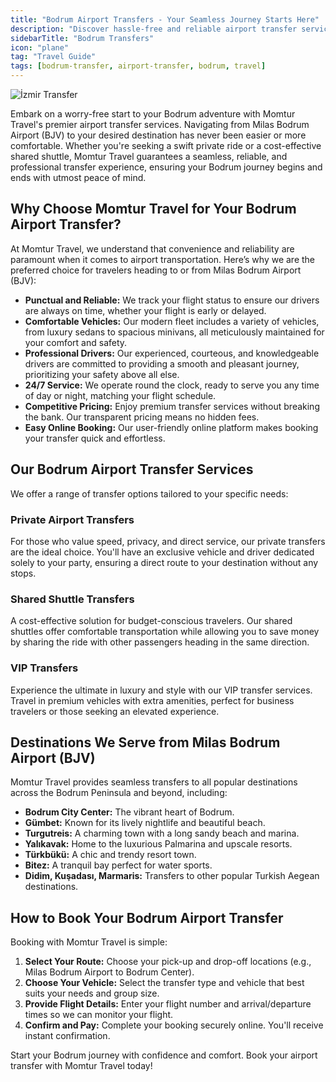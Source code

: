 ```yaml
---
title: "Bodrum Airport Transfers - Your Seamless Journey Starts Here"
description: "Discover hassle-free and reliable airport transfer services to and from Milas Bodrum Airport (BJV) with Momtur Travel. Enjoy comfort, safety, and punctuality for your Bodrum adventure."
sidebarTitle: "Bodrum Transfers"
icon: "plane"
tag: "Travel Guide"
tags: [bodrum-transfer, airport-transfer, bodrum, travel]
---
```


![İzmir Transfer](https://res.cloudinary.com/djzzikcey/image/upload/v1752602544/momtur_uploads/gaqivd1tt8tclvazfvkj.jpg)

Embark on a worry-free start to your Bodrum adventure with Momtur Travel's premier airport transfer services. Navigating from Milas Bodrum Airport (BJV) to your desired destination has never been easier or more comfortable. Whether you're seeking a swift private ride or a cost-effective shared shuttle, Momtur Travel guarantees a seamless, reliable, and professional transfer experience, ensuring your Bodrum journey begins and ends with utmost peace of mind.

## Why Choose Momtur Travel for Your Bodrum Airport Transfer?

At Momtur Travel, we understand that convenience and reliability are paramount when it comes to airport transportation. Here’s why we are the preferred choice for travelers heading to or from Milas Bodrum Airport (BJV):

*   **Punctual and Reliable:** We track your flight status to ensure our drivers are always on time, whether your flight is early or delayed.
*   **Comfortable Vehicles:** Our modern fleet includes a variety of vehicles, from luxury sedans to spacious minivans, all meticulously maintained for your comfort and safety.
*   **Professional Drivers:** Our experienced, courteous, and knowledgeable drivers are committed to providing a smooth and pleasant journey, prioritizing your safety above all else.
*   **24/7 Service:** We operate round the clock, ready to serve you any time of day or night, matching your flight schedule.
*   **Competitive Pricing:** Enjoy premium transfer services without breaking the bank. Our transparent pricing means no hidden fees.
*   **Easy Online Booking:** Our user-friendly online platform makes booking your transfer quick and effortless.

## Our Bodrum Airport Transfer Services

We offer a range of transfer options tailored to your specific needs:

### Private Airport Transfers

For those who value speed, privacy, and direct service, our private transfers are the ideal choice. You'll have an exclusive vehicle and driver dedicated solely to your party, ensuring a direct route to your destination without any stops.

### Shared Shuttle Transfers

A cost-effective solution for budget-conscious travelers. Our shared shuttles offer comfortable transportation while allowing you to save money by sharing the ride with other passengers heading in the same direction.

### VIP Transfers

Experience the ultimate in luxury and style with our VIP transfer services. Travel in premium vehicles with extra amenities, perfect for business travelers or those seeking an elevated experience.

## Destinations We Serve from Milas Bodrum Airport (BJV)

Momtur Travel provides seamless transfers to all popular destinations across the Bodrum Peninsula and beyond, including:

*   **Bodrum City Center:** The vibrant heart of Bodrum.
*   **Gümbet:** Known for its lively nightlife and beautiful beach.
*   **Turgutreis:** A charming town with a long sandy beach and marina.
*   **Yalıkavak:** Home to the luxurious Palmarina and upscale resorts.
*   **Türkbükü:** A chic and trendy resort town.
*   **Bitez:** A tranquil bay perfect for water sports.
*   **Didim, Kuşadası, Marmaris:** Transfers to other popular Turkish Aegean destinations.

## How to Book Your Bodrum Airport Transfer

Booking with Momtur Travel is simple:

1.  **Select Your Route:** Choose your pick-up and drop-off locations (e.g., Milas Bodrum Airport to Bodrum Center).
2.  **Choose Your Vehicle:** Select the transfer type and vehicle that best suits your needs and group size.
3.  **Provide Flight Details:** Enter your flight number and arrival/departure times so we can monitor your flight.
4.  **Confirm and Pay:** Complete your booking securely online. You'll receive instant confirmation.

Start your Bodrum journey with confidence and comfort. Book your airport transfer with Momtur Travel today!